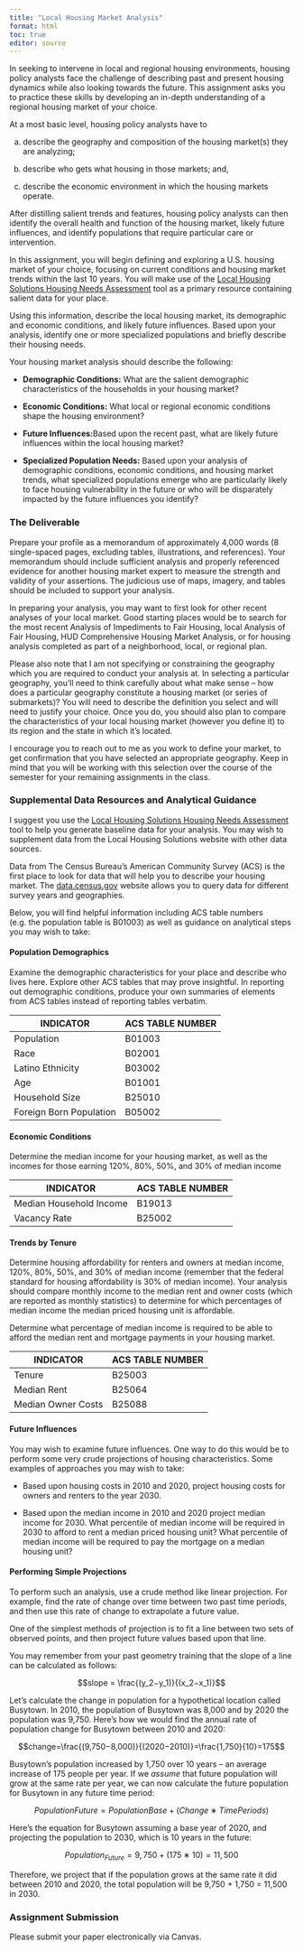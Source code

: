 ```yaml
---
title: "Local Housing Market Analysis"
format: html
toc: true
editor: source
---
```


In seeking to intervene in local and regional housing environments, housing policy analysts face the challenge of describing past and present housing dynamics while also looking towards the future. This assignment asks you to practice these skills by developing an in-depth understanding of a regional housing market of your choice.

At a most basic level, housing policy analysts have to

a. describe the geography and composition of the housing market(s) they are analyzing;

b. describe who gets what housing in those markets; and,

c. describe the economic environment in which the housing markets operate.

After distilling salient trends and features, housing policy analysts can then identify the overall health and function of the housing market, likely future influences, and identify populations that require particular care or intervention.

In this assignment, you will begin defining and exploring a U.S. housing market of your choice, focusing on current conditions and housing market trends within the last 10 years. You will make use of the [Local Housing Solutions Housing Needs Assessment](https://localhousingsolutions.org/housing-needs-assessment/) tool as a primary resource containing salient data for your place. 

Using this information, describe the local housing market, its demographic and economic conditions, and likely future influences. Based upon your analysis, identify one or more specialized populations and briefly describe their housing needs.

Your housing market analysis should describe the following:

-   **Demographic Conditions:** What are the salient demographic characteristics of the households in your housing market?

-   **Economic Conditions:** What local or regional economic conditions shape the housing environment?

-   **Future Influences:**Based upon the recent past, what are likely future influences within the local housing market?

-   **Specialized Population Needs:** Based upon your analysis of demographic conditions, economic conditions, and housing market trends, what specialized populations emerge who are particularly likely to face housing vulnerability in the future or who will be disparately impacted by the future influences you identify?

### The Deliverable 

Prepare your profile as a memorandum of approximately 4,000 words (8 single-spaced pages, excluding tables, illustrations, and references). Your memorandum should include sufficient analysis and properly referenced evidence for another housing market expert to measure the strength and validity of your assertions. The judicious use of maps, imagery, and tables should be included to support your analysis.

In preparing your analysis, you may want to first look for other recent analyses of your local market. Good starting places would be to search for the most recent Analysis of Impediments to Fair Housing, local Analysis of Fair Housing, HUD Comprehensive Housing Market Analysis, or for housing analysis completed as part of a neighborhood, local, or regional plan.

Please also note that I am not specifying or constraining the geography which you are required to conduct your analysis at. In selecting a particular geography, you'll need to think carefully about what make sense -- how does a particular geography constitute a housing market (or series of submarkets)? You will need to describe the definition you select and will need to justify your choice. Once you do, you should also plan to compare the characteristics of your local housing market (however you define it) to its region and the state in which it's located.

I encourage you to reach out to me as you work to define your market, to get confirmation that you have selected an appropriate geography. Keep in mind that you will be working with this selection over the course of the semester for your remaining assignments in the class.

### Supplemental Data Resources and Analytical Guidance

I suggest you use the [Local Housing Solutions Housing Needs Assessment](https://localhousingsolutions.org/housing-needs-assessment/) tool to help you generate baseline data for your analysis. You may wish to supplement data from the Local Housing Solutions website with other data sources. 

Data from The Census Bureau's American Community Survey (ACS) is the first place to look for data that will help you to describe your housing market. The [data.census.gov](https://data.census.gov/) website allows you to query data for different survey years and geographies.

Below, you will find helpful information including ACS table numbers (e.g. the population table is B01003) as well as guidance on analytical steps you may wish to take:

#### Population Demographics

Examine the demographic characteristics for your place and describe who lives here. Explore other ACS tables that may prove insightful. In reporting out demographic conditions, produce your own summaries of elements from ACS tables instead of reporting tables verbatim.

| **INDICATOR**           | **ACS TABLE NUMBER** |
|-------------------------|----------------------|
| Population              | B01003               |
| Race              | B02001                     |
| Latino Ethnicity        | B03002               |
| Age                     | B01001               |
| Household Size          | B25010               |
| Foreign Born Population | B05002               |

#### Economic Conditions

Determine the median income for your housing market, as well as the incomes for those earning 120%, 80%, 50%, and 30% of median income

| **INDICATOR**           | **ACS TABLE NUMBER** |
|-------------------------|----------------------|
| Median Household Income | B19013               |
| Vacancy Rate            | B25002               |

#### Trends by Tenure

Determine housing affordability for renters and owners at median income, 120%, 80%, 50%, and 30% of median income (remember that the federal standard for housing affordability is 30% of median income). Your analysis should compare monthly income to the median rent and owner costs (which are reported as monthly statistics) to determine for which percentages of median income the median priced housing unit is affordable.

Determine what percentage of median income is required to be able to afford the median rent and mortgage payments in your housing market.

| **INDICATOR**      | **ACS TABLE NUMBER** |
|--------------------|----------------------|
| Tenure             | B25003               |
| Median Rent        | B25064               |
| Median Owner Costs | B25088               |

#### Future Influences

You may wish to examine future influences. One way to do this would be to perform some very crude projections of housing characteristics. Some examples of approaches you may wish to take:

- Based upon housing costs in 2010 and 2020, project housing costs for owners and renters to the year 2030.

- Based upon the median income in 2010 and 2020 project median income for 2030. What percentile of median income will be required in 2030 to afford to rent a median priced housing unit? What percentile of median income will be required to pay the mortgage on a median housing unit?

#### Performing Simple Projections

To perform such an analysis, use a crude method like linear projection. For example, find the rate of change over time between two past time periods, and then use this rate of change to extrapolate a future value.

One of the simplest methods of projection is to fit a line between two sets of observed points, and then project future values based upon that line.

You may remember from your past geometry training that the slope of a line can be calculated as follows:

$$slope = \frac{(y_2−y_1)}{(x_2−x_1)}$$

Let's calculate the change in population for a hypothetical location called Busytown. In 2010, the population of Busytown was 8,000 and by 2020 the population was 9,750. Here's how we would find the annual rate of population change for Busytown between 2010 and 2020:

$$change=\frac{(9,750−8,000)}{(2020−2010)}=\frac{1,750}{10}=175$$

Busytown's population increased by 1,750 over 10 years -- an average increase of 175 people per year. If we *assume* that future population will grow at the same rate per year, we can now calculate the future population for Busytown in any future time period:

$$PopulationFuture=PopulationBase+(Change∗TimePeriods)$$

Here's the equation for Busytown assuming a base year of 2020, and projecting the population to 2030, which is 10 years in the future:

$$Population_{Future}=9,750+(175∗10)=11,500$$

Therefore, we project that if the population grows at the same rate it did between 2010 and 2020, the total population will be 9,750 + 1,750 = 11,500 in 2030.

### Assignment Submission

Please submit your paper electronically via Canvas.